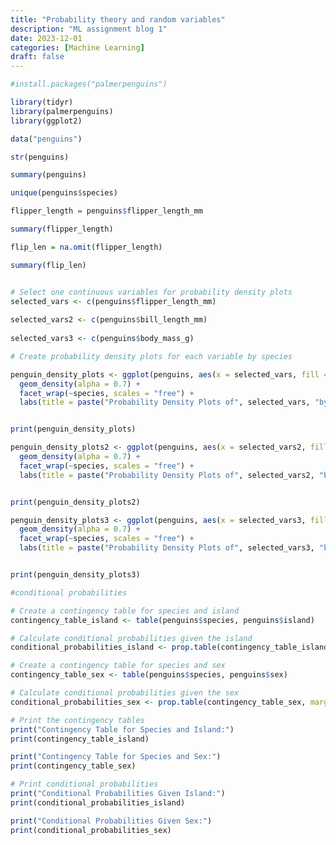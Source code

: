```yaml
---
title: "Probability theory and random variables"
description: "ML assignment blog 1"
date: 2023-12-01
categories: [Machine Learning] 
draft: false
---
```


```r

#install.packages("palmerpenguins")

library(tidyr)
library(palmerpenguins)
library(ggplot2)

data("penguins")

str(penguins)

summary(penguins)

unique(penguins$species)

flipper_length = penguins$flipper_length_mm

summary(flipper_length)

flip_len = na.omit(flipper_length)

summary(flip_len)


# Select one continuous variables for probability density plots
selected_vars <- c(penguins$flipper_length_mm)
                   
selected_vars2 <- c(penguins$bill_length_mm)                   
                   
selected_vars3 <- c(penguins$body_mass_g)   

# Create probability density plots for each variable by species

penguin_density_plots <- ggplot(penguins, aes(x = selected_vars, fill = species)) +
  geom_density(alpha = 0.7) +
  facet_wrap(~species, scales = "free") +
  labs(title = paste("Probability Density Plots of", selected_vars, "by Species"), x = "flipper length", y = "Density")


print(penguin_density_plots)


```

```r



penguin_density_plots2 <- ggplot(penguins, aes(x = selected_vars2, fill = species)) +
  geom_density(alpha = 0.7) +
  facet_wrap(~species, scales = "free") +
  labs(title = paste("Probability Density Plots of", selected_vars2, "by Species"), x = "bill length", y = "Density")


print(penguin_density_plots2)


```

```r


penguin_density_plots3 <- ggplot(penguins, aes(x = selected_vars3, fill = species)) +
  geom_density(alpha = 0.7) +
  facet_wrap(~species, scales = "free") +
  labs(title = paste("Probability Density Plots of", selected_vars3, "by Species"), x = "Body mass", y = "Density")


print(penguin_density_plots3)


```

```r

#conditional probabilities

# Create a contingency table for species and island
contingency_table_island <- table(penguins$species, penguins$island)

# Calculate conditional probabilities given the island
conditional_probabilities_island <- prop.table(contingency_table_island, margin = 1)

# Create a contingency table for species and sex
contingency_table_sex <- table(penguins$species, penguins$sex)

# Calculate conditional probabilities given the sex
conditional_probabilities_sex <- prop.table(contingency_table_sex, margin = 1)

# Print the contingency tables
print("Contingency Table for Species and Island:")
print(contingency_table_island)

print("Contingency Table for Species and Sex:")
print(contingency_table_sex)

# Print conditional probabilities
print("Conditional Probabilities Given Island:")
print(conditional_probabilities_island)

print("Conditional Probabilities Given Sex:")
print(conditional_probabilities_sex)




```
